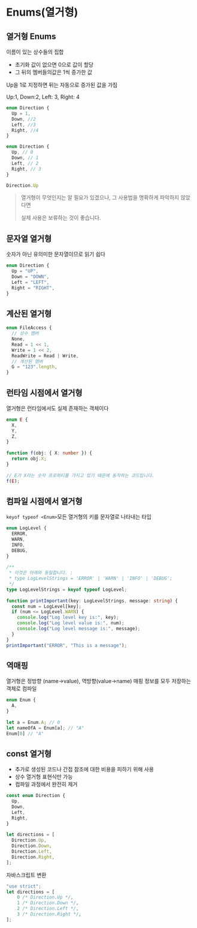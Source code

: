 # Enums(열거형)


## 열거형 Enums

이름이 있는 상수들의 집합

- 초기화 값이 없으면 0으로 값이 할당
- 그 뒤의 멤버들의값은 1씩 증가한 값

Up을 1로 지정하면 뒤는 자동으로 증가된 값을 가짐

Up:1, Down:2, Left: 3, Right: 4

```typescript
enum Direction {
  Up = 1, 
  Down, //2
  Left, //3
  Right, //4
}

enum Direction {
  Up, // 0
  Down, // 1
  Left, // 2
  Right, // 3
}

Direction.Up
```


> 열거형이 무엇인지는 알 필요가 있겠으나, 그 사용법을 명확하게 파악하지 않았다면
>
> 실제 사용은 보류하는 것이 좋습니다.


## 문자열 열거형

숫자가 아닌 유의미한 문자열이므로 읽기 쉽다

```typescript
enum Direction {
  Up = "UP",
  Down = "DOWN",
  Left = "LEFT",
  Right = "RIGHT",
}
```


## 계산된 열거형

```typescript
enum FileAccess {
  // 상수 멤버
  None,
  Read = 1 << 1,
  Write = 1 << 2,
  ReadWrite = Read | Write,
  // 계산된 멤버
  G = "123".length,
}
```


## 런타임 시점에서 열거형

열거형은 런타임에서도 실제 존재하는 객체이다

```typescript
enum E {
  X,
  Y,
  Z,
}
 
function f(obj: { X: number }) {
  return obj.X;
}
 
// E가 X라는 숫자 프로퍼티를 가지고 있기 때문에 동작하는 코드입니다.
f(E);
```


## 컴파일 시점에서 열거형

`keyof typeof <Enum>`모든 열거형의 키를 문자열로 나타내는 타입

```typescript
enum LogLevel {
  ERROR,
  WARN,
  INFO,
  DEBUG,
}
 
/**
 * 이것은 아래와 동일합니다. :
 * type LogLevelStrings = 'ERROR' | 'WARN' | 'INFO' | 'DEBUG';
 */
type LogLevelStrings = keyof typeof LogLevel;
 
function printImportant(key: LogLevelStrings, message: string) {
  const num = LogLevel[key];
  if (num <= LogLevel.WARN) {
    console.log("Log level key is:", key);
    console.log("Log level value is:", num);
    console.log("Log level message is:", message);
  }
}
printImportant("ERROR", "This is a message");
```


## 역매핑

열거형은 정방향 (name->value), 역방향(value->name) 매핑 정보를 모두 저장하는 객체로 컴파일

```typescript
enum Enum {
  A,
}
 
let a = Enum.A; // 0
let nameOfA = Enum[a]; // "A"
Enum[0] // "A"
```


## const 열거형

- 추가로 생성된 코드나 간접 참조에 대한 비용을 피하기 위해 사용
- 상수 열거형 표현식만 가능
- 컴파일 과정에서 완전히 제거

```typescript
const enum Direction {
  Up,
  Down,
  Left,
  Right,
}
 
let directions = [
  Direction.Up,
  Direction.Down,
  Direction.Left,
  Direction.Right,
];
```

자바스크립트 변환

```javascript
"use strict";
let directions = [
    0 /* Direction.Up */,
    1 /* Direction.Down */,
    2 /* Direction.Left */,
    3 /* Direction.Right */,
];

```

